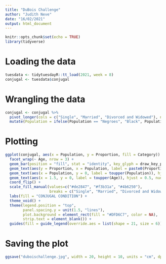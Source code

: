 ---
title: "DuBois Challenge"
author: "Judith Neve"
date: "16/02/2021"
output: html_document
---

```{r setup, include=FALSE}
knitr::opts_chunk$set(echo = TRUE)
library(tidyverse)
```

# Loading the data

```{r}
tuesdata <- tidytuesdayR::tt_load(2021, week = 8)
conjugal <- tuesdata$conjugal
```

# Wrangling the data

```{r}
conjugal <- conjugal %>%
  pivot_longer(cols = c("Single", "Married", "Divorced and Widowed"), names_to = "Category", values_to = "Proportion") %>%
  mutate(Population = ifelse(Population == "Negroes", "Black", Population))
```


# Plotting

```{r}
ggplot(conjugal, aes(x = Population, y = Proportion, fill = Category)) +
  facet_wrap(~ Age, nrow = 3) +
  geom_bar(position = "fill", stat = "identity", key_glyph = draw_key_point) +
  geom_text(aes(y = Proportion, x = Population, label = paste0(Proportion, "%")), size = 3.5, position = position_fill(vjust = 0.5)) +
  geom_text(aes(x = Population, y = 0, label = toupper(Population)), hjust = 1, nudge_y = -0.02) +
  geom_text(aes(x = 1.5, y = 0, label = toupper(Age)), hjust = 0.5, nudge_y = -0.4, stat = "unique") +
  coord_flip() +
  scale_fill_manual(values=c("#de2847", "#f3b31a", "#4b6250"),
                    breaks = c("Single", "Married", "Divorced and Widowed")) +
  labs(fill = "CONJUGAL CONDITION") +
  theme_void() +
  theme(legend.position = "top",
        panel.spacing.y = unit(1.5, "lines"),
        plot.background = element_rect(fill = "#DFD6C7", color = NA),
        strip.text = element_blank()) +
  guides(fill = guide_legend(override.aes = list(shape = 21, size = 6)))
```

# Saving the plot

```{r}
ggsave("duboischallenge.jpg", width = 20, height = 10, units = "cm", dpi = 300)
```

